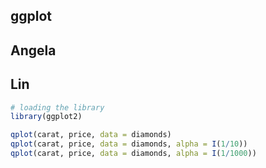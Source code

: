 ## ggplot

## Angela
## Lin
```r
# loading the library
library(ggplot2)
```


```r
qplot(carat, price, data = diamonds)
qplot(carat, price, data = diamonds, alpha = I(1/10))
qplot(carat, price, data = diamonds, alpha = I(1/1000))
```

```r

```

```r

```

```r

```


